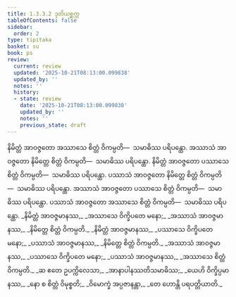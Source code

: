 ```yaml
---
title: 1.3.3.2 ဒုတိယစ္ဆက္က
tableOfContents: false
sidebar:
  order: 2
type: tipitaka
basket: su
book: ps
review:
  current: review
  updated: '2025-10-21T08:13:00.099838'
  updated_by: ''
  notes: ''
  history:
  - state: review
    date: '2025-10-21T08:13:00.099838'
    updated_by: ''
    notes: ''
    previous_state: draft
---
```



<DynamicBreadcrumb />


<ReviewStatus review={frontmatter.review} showDetails={true} />

<HypothesisAnnotation frontmatter={frontmatter} />

<Division number="155" book="ps" e="ch" v="26" p="164">

<Paragraph number="873" book="ps">
နိမိတ္တံ အာဝဇ္ဇတော အဿာသေ စိတ္တံ ဝိကမ္ပတိ—  သမာဓိဿ ပရိပန္ထော. အဿာသံ အာဝဇ္ဇတော နိမိတ္တေ စိတ္တံ ဝိကမ္ပတိ—  သမာဓိဿ ပရိပန္ထော. နိမိတ္တံ အာဝဇ္ဇတော ပဿာသေ စိတ္တံ ဝိကမ္ပတိ—  သမာဓိဿ ပရိပန္ထော. ပဿာသံ အာဝဇ္ဇတော နိမိတ္တေ စိတ္တံ ဝိကမ္ပတိ—  သမာဓိဿ ပရိပန္ထော. အဿာသံ အာဝဇ္ဇတော ပဿာသေ စိတ္တံ ဝိကမ္ပတိ—  သမာဓိဿ ပရိပန္ထော. ပဿာသံ အာဝဇ္ဇတော အဿာသေ စိတ္တံ ဝိကမ္ပတိ—  သမာဓိဿ ပရိပန္ထော.
</Paragraph>

<Paragraph number="874" type="verses" book="ps">
_နိမိတ္တံ အာဝဇ္ဇမာနဿ,_  
_အဿာသေ ဝိက္ခိပတေ မနော;_  
_အဿာသံ အာဝဇ္ဇမာနဿ,_  
_နိမိတ္တေ စိတ္တံ ဝိကမ္ပတိ._  

</Paragraph>

<Paragraph number="875" type="verses" book="ps">
_နိမိတ္တံ အာဝဇ္ဇမာနဿ,_  
_ပဿာသေ ဝိက္ခိပတေ မနော;_  
_ပဿာသံ အာဝဇ္ဇမာနဿ,_  
_နိမိတ္တေ စိတ္တံ ဝိကမ္ပတိ._  

</Paragraph>

<Paragraph number="876" type="verses" book="ps">
_အဿာသံ အာဝဇ္ဇမာနဿ,_  
_ပဿာသေ ဝိက္ခိပတေ မနော;_  
_ပဿာသံ အာဝဇ္ဇမာနဿ,_  
_အဿာသေ စိတ္တံ ဝိကမ္ပတိ._  

</Paragraph>

<Paragraph number="877" type="verses" book="ps">
_ဆ ဧတေ ဥပက္ကိလေသာ,_  
_အာနာပါနဿတိသမာဓိဿ;_  
_ယေဟိ ဝိက္ခိပ္ပမာနဿ,_  
_နော စ စိတ္တံ ဝိမုစ္စတိ;_  
_ဝိမောက္ခံ အပ္ပဇာနန္တာ,_  
_တေ ဟောန္တိ ပရပတ္တိယာတိ._
</Paragraph>
</Division>